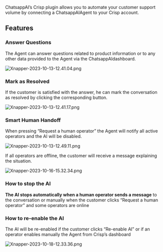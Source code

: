 ChatsappAI’s Crisp plugin allows you to automate your customer support volume by connecting a ChatsappAIAgent to your Crisp account.

## Features

### Answer Questions

The Agent can answer questions related to product information or to any other data provided to the Agent via the ChatsappAIdashboard.

![Xnapper-2023-10-13-12.41.04.png](/images/crisp/Xnapper-2023-10-13-12.41.04.png)

### Mark as Resolved

If the customer is satisfied with the answer, he can mark the conversation as resolved by clicking the corresponding button.

![Xnapper-2023-10-13-12.41.17.png](/images/crisp/Xnapper-2023-10-13-12.41.17.png)

### Smart Human Handoff

When pressing “Request a human operator” the Agent will notify all active operators and the AI will be disabled.

![Xnapper-2023-10-13-12.49.11.png](/images/crisp/Xnapper-2023-10-13-12.49.11.png)

If all operators are offline, the customer will receive a message explaining the situation.

![Xnapper-2023-10-16-15.32.34.png](/images/crisp/Xnapper-2023-10-16-15.32.34.png)

### How to stop the AI

**The AI stops automatically when a human operator sends a message** to the conversation or manually when the customer clicks “Request a human operator” and some operators are online

### How to re-enable the AI

The AI will be re-enabled if the customer clicks “Re-enable AI” or if an operator enables manually the Agent from Crisp’s dashboard

![Xnapper-2023-10-18-12.33.36.png](/images/crisp/Xnapper-2023-10-18-12.33.36.png)
